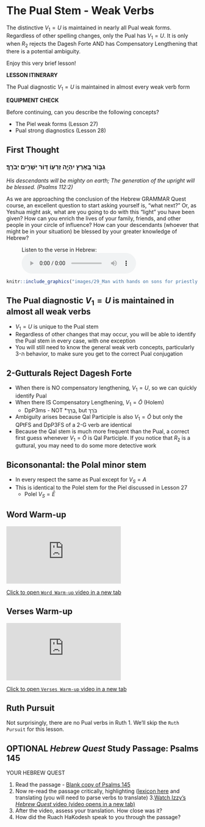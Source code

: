 # The Pual Stem - Weak Verbs {.Dp-w}

The distinctive $V_1 = U$ is maintained in nearly all Pual weak forms.  Regardless of other spelling changes, only the Pual has $V_1 = U$.  It is only when $R_2$ rejects the Dagesh Forte AND has Compensatory Lengthening that there is a potential ambiguity.

Enjoy this very brief lesson!


::: {.box .map}
__LESSON ITINERARY__

The Pual diagnostic $V_1 = U$ is maintained in almost every weak verb form
:::

::: {.box .stop}
__EQUIPMENT CHECK__

Before continuing, can you describe the following concepts?

* The Piel weak forms (Lesson 27)
* Pual strong diagnostics (Lesson 28)
:::

## First Thought {-}

### <span class="he">גִּבּ֣וֹר בָּ֭אָרֶץ יִהְיֶ֣ה זַרְע֑וֹ דּ֭וֹר יְשָׁרִ֣ים יְבֹרָֽךְ׃</span> {-}

*His descendants will be mighty on earth; The generation of the upright will be blessed. (Psalms 112:2)*

As we are approaching the conclusion of the Hebrew GRAMMAR Quest course, an excellent question to start asking yourself is, "what next?" Or, as Yeshua might ask, what are you going to do with this "light" you have been given?  How can you enrich the lives of your family, friends, and other people in your circle of influence?  How can your descendants (whoever that might be in your situation) be blessed by your greater knowledge of Hebrew?

<figure>
    <figcaption>Listen to the verse in Hebrew:</figcaption>
    <audio
        controls controlsList="nodownload"
        src="./images/29-3.Psalms112.2.mp3">
            Your browser does not support the
            <code>audio</code> element.
    </audio>
</figure>


```r

knitr::include_graphics("images/29_Man with hands on sons for priestly blessing, tb092302202.jpg")
``` 




## The Pual diagnostic $V_1 = U$ is maintained in almost all weak verbs

* $V_1 = U$ is unique to the Pual stem
* Regardless of other changes that may occur, you will be able to identify the Pual stem in every case, with one exception
* You will still need to know the general weak verb concepts, particularly 3-ה behavior, to make sure you get to the correct Pual conjugation



## 2-Gutturals Reject Dagesh Forte

* When there is NO compensatory lengthening, $V_1 = U$, so we can quickly identify Pual
* When there IS Compensatory Lengthening, $V_1 = \bar O$ (Holem)
    * DpP3ms - NOT *<span class="he">בֻּרַּךְ</span>, but <span class="he">בֹּרַךְ</span>
* Ambiguity arises because Qal Participle is also $V_1 = \bar O$ but only the QPtFS and DpP3FS of a 2-G verb are identical
* Because the Qal stem is much more frequent than the Pual, a correct first guess whenever $V_1 = \bar O$ is Qal Participle.  If you notice that $R_2$ is a guttural, you may need to do some more detective work


## Biconsonantal: the Polal minor stem

* In every respect the same as Pual except for $V_S = A$
* This is identical to the Polel stem for the Piel discussed in Lesson 27
    * Polel $V_S = \bar E$



## Word Warm-up {-}

<div class="container">
<iframe class="responsive-iframe" src="https://youtube.com/embed/OO2Hy6apXlg" frameborder="0"></iframe>
</div>

[Click to open `Word Warm-up` video in a new tab](https://youtu.be/OO2Hy6apXlg){target="_blank"}



## Verses Warm-up {-}

<div class="container">
<iframe class="responsive-iframe" src="https://youtube.com/embed/YiO_gyPz-nM" frameborder="0"></iframe>
</div>

[Click to open `Verses Warm-up` video in a new tab](https://youtu.be/YiO_gyPz-nM){target="_blank"}

## Ruth Pursuit 

Not surprisingly, there are no Pual verbs in Ruth 1.  We'll skip the `Ruth Pursuit` for this lesson.

## OPTIONAL _Hebrew Quest_ Study Passage: Psalms 145 {-}


::: {.box .map}
YOUR HEBREW QUEST

1. Read the passage - [Blank copy of Psalms 145](https://docs.google.com/document/d/1PjBUYB3ws2mdtdbHZsRz3Ji1W2dwyAvon3wJCrsP6qo/copy){target="_blank"}
2. Now re-read the passage critically, highlighting ([lexicon here](https://holylanguage.com/resources-dictionaries.php){target="_blank"} and translating (you will need to parse verbs to translate)
3.[Watch Izzy's _Hebrew Quest_ video (video opens in a new tab)](https://holylanguage.com/psalm-145.php){target="_blank"}
4. After the video, assess your translation.  How close was it?
5. How did the Ruach HaKodesh speak to you through the passage?
:::